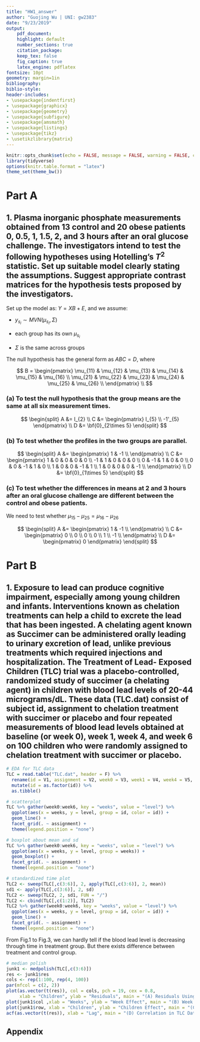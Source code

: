 ```yaml
---
title: "HW1_answer"
author: "Guojing Wu | UNI: gw2383"
date: "9/23/2019"
output:
    pdf_document:
    highlight: default
    number_sections: true
    citation_package:
    keep_tex: false
    fig_caption: true
    latex_engine: pdflatex
fontsize: 10pt
geometry: margin=1in
bibliography:
biblio-style:
header-includes:
- \usepackage{indentfirst}
- \usepackage{graphicx}
- \usepackage{geometry}
- \usepackage{subfigure}
- \usepackage{amsmath}
- \usepackage{listings}
- \usepackage{tikz}
- \usetikzlibrary{matrix}
---
```


```r
knitr::opts_chunk$set(echo = FALSE, message = FALSE, warning = FALSE, comment = "")
library(tidyverse)
options(knitr.table.format = "latex")
theme_set(theme_bw())
```

# Part A

## 1. Plasma inorganic phosphate measurements obtained from 13 control and 20 obese patients 0, 0.5, 1, 1.5, 2, and 3 hours after an oral glucose challenge. The investigators intend to test the following hypotheses using Hotelling’s $T^{2}$ statistic. Set up suitable model clearly stating the assumptions. Suggest appropriate contrast matrices for the hypothesis tests proposed by the investigators.

Set up the model as: $Y = XB + E$, and we assume:

* $y_{s_{i}} \sim MVN(\mu_{s_{i}}, \Sigma)$

* each group has its own $\mu_{s_{i}}$

* $\Sigma$ is the same across groups

The null hypothesis has the general form as $ABC = D$, where

$$
B = \begin{pmatrix}
  \mu_{11} & \mu_{12} & \mu_{13} & \mu_{14} & \mu_{15} & \mu_{16} \\
  \mu_{21} & \mu_{22} & \mu_{23} & \mu_{24} & \mu_{25} & \mu_{26} \\
\end{pmatrix} \\
$$

### (a) To test the null hypothesis that the group means are the same at all six measurement times.

$$
\begin{split}
A &= I_{2} \\
C &= \begin{pmatrix}
  I_{5} \\
  -1'_{5}
\end{pmatrix} \\
D &= \bf{0}_{2\times 5}
\end{split}
$$

### (b) To test whether the profiles in the two groups are parallel.

$$
\begin{split}
A &= \begin{pmatrix}
  1 & -1 \\
\end{pmatrix} \\
C &= \begin{pmatrix}
  1 & 0 & 0 & 0 & 0 \\
  -1 & 1 & 0 & 0 & 0 \\
  0 & -1 & 1 & 0 & 0 \\
  0 & 0 & -1 & 1 & 0 \\
  1 & 0 & 0 & -1 & 1 \\
  1 & 0 & 0 & 0 & -1 \\
\end{pmatrix} \\
D &= \bf{0}_{1\times 5}
\end{split}
$$

### (c) To test whether the differences in means at 2 and 3 hours after an oral glucose challenge are different between the control and obese patients.

We need to test whether $\mu_{15} - \mu_{25} = \mu_{16} - \mu_{26}$

$$
\begin{split}
A &= \begin{pmatrix}
  1 & -1 \\
\end{pmatrix} \\
C &= \begin{pmatrix}
  0 \\ 0 \\ 0 \\ 0 \\ 1 \\ -1 \\
\end{pmatrix} \\
D &= \begin{pmatrix} 0 \end{pmatrix}
\end{split}
$$

# Part B

## 1. Exposure to lead can produce cognitive impairment, especially among young children and infants. Interventions known as chelation treatments can help a child to excrete the lead that has been ingested. A chelating agent known as Succimer can be administered orally leading to urinary excretion of lead, unlike previous treatments which required injections and hospitalization. The Treatment of Lead- Exposed Children (TLC) trial was a placebo-controlled, randomized study of succimer (a chelating agent) in children with blood lead levels of 20-44 micrograms/dL. These data (TLC.dat) consist of subject id, assignment to chelation treatment with succimer or placebo and four repeated measurements of blood lead levels obtained at baseline (or week 0), week 1, week 4, and week 6 on 100 children who were randomly assigned to chelation treatment with succimer or placebo.

\textbf{Figure1. spaghetti plot for TLC data}

```r
# EDA for TLC data
TLC = read.table("TLC.dat", header = F) %>% 
  rename(id = V1, assignment = V2, week0 = V3, week1 = V4, week4 = V5, week6 = V6) %>% 
  mutate(id = as.factor(id)) %>% 
  as.tibble()

# scatterplot
TLC %>% gather(week0:week6, key = "weeks", value = "level") %>% 
  ggplot(aes(x = weeks, y = level, group = id, color = id)) +
  geom_line() +
  facet_grid(. ~ assignment) +
  theme(legend.position = "none")

```

\textbf{Figure2. boxplot for TLC data mean and s.d.}

```r
# boxplot about mean and sd
TLC %>% gather(week0:week6, key = "weeks", value = "level") %>% 
  ggplot(aes(x = weeks, y = level, group = weeks)) +
  geom_boxplot() +
  facet_grid(. ~ assignment) +
  theme(legend.position = "none")

```

\textbf{Figure3. spaghetti plot for standardized TLC data}

```r
# standardized time plot
TLC2 <- sweep(TLC[,c(3:6)], 2, apply(TLC[,c(3:6)], 2, mean))
sd1 <- apply(TLC[,c(3:6)], 2, sd)
TLC2 <- sweep(TLC2, 2, sd1, FUN = "/")
TLC2 <- cbind(TLC[,c(1:2)], TLC2)
TLC2 %>% gather(week0:week6, key = "weeks", value = "level") %>% 
  ggplot(aes(x = weeks, y = level, group = id, color = id)) +
  geom_line() +
  facet_grid(. ~ assignment) +
  theme(legend.position = "none")

```

From Fig.1 to Fig.3, we can hardly tell if the blood lead level is decreasing through time in treatment group. But there exists difference between treatment and control group.

\textbf{Figure4. median polish for TLC data}

```r
# median polish
junk1 <- medpolish(TLC[,c(3:6)])
res <- junk1$res
cols <- rep(1:100, rep(4, 100))
par(mfcol = c(2, 2))
plot(as.vector(t(res)), col = cols, pch = 19, cex = 0.8, 
     xlab = "Children", ylab = "Residuals", main = "(A) Residuals Using Median Polish")
plot(junk1$col ,xlab = "Weeks", ylab = "Week Effect", main = "(B) Week Effect from Median Polish")
plot(junk1$row, xlab = "Children", ylab = "Children Effect", main = "(C) Children Effect from Median Polish")
acf(as.vector(t(res)), xlab = "Lag", main = "(D) Correlation in TLC Data")

```



## Appendix
```r
```